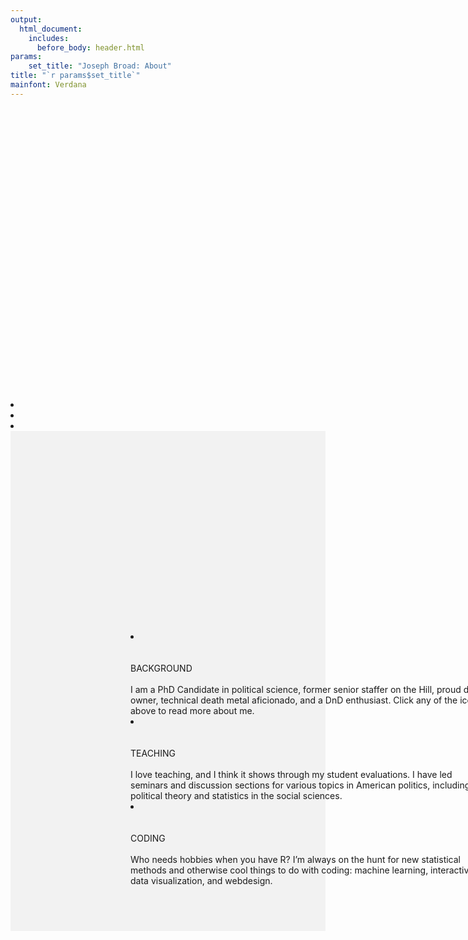 ```yaml
---
output: 
  html_document:
    includes:
      before_body: header.html
params: 
    set_title: "Joseph Broad: About"
title: "`r params$set_title`"
mainfont: Verdana
---
```

<!-- About -->
<div class="sidebar">
<div class="srow" style="margin-top: 12vh">
<a href="#background_anchor"><li><i class="fas fa-lg fa-id-card" id="smcircle" style="opacity: 1"></i></li></a></div>
<div class="srow">
<a href="#teaching_anchor"><li><i class="fas fa-lg fa-hands-helping" id="smcircle"></i></li></a></div>
<div class="srow">
<a href="#coding_anchor"><li><i class="fas fa-lg fa-laptop-code" id="smcircle"></i></li></a></div>
</div>

<div class="mainbody">
<div style="height: 20vh; width: 100%; background-color: #f2f2f2;"></div>
<div class="mainbody" style="width: 60vw; margin-left: 20vw; margin-top: -12vh; background-color: none;">

<div class="column" style="border: 2px none blue;">
<a href="#background_anchor"><li><i id="circle" class="fas fa-5x fa-id-card"></i></li></a>
<div class="row">
<h8><br><br>BACKGROUND</h8><br><br>
<p8>I am a PhD Candidate in political science, former senior staffer on the Hill, proud dog owner, technical death metal aficionado, and a DnD enthusiast. Click any of the icons above to read more about me.</p8></div>
</div>

<div class="column" style="border: 2px none blue;">
<a href="#teaching_anchor"><li><i class="fas fa-5x fa-hands-helping" id="circle"></i></li></a>
<div class="row">
<h8><br><br>TEACHING</h8><br><br>
<p8>I love teaching, and I think it shows through my student evaluations. I have led seminars and discussion sections for various topics in American politics, including political theory and statistics in the social sciences.</p8></div>
</div>

<div class="column" style="border: 2px none blue;">
<a href="#coding_anchor"><li><i class="fas fa-5x fa-laptop-code" id="circle"></i></li></a>
<div class="row">
<h8><br><br>CODING</h8><br><br>
<p8>Who needs hobbies when you have R? I'm always on the hunt for new statistical methods and otherwise cool things to do with coding: machine learning, interactive data visualization, and webdesign.</p8></div>
</div>
</div></div>
<div class="section" style="height: 100vh"></div>

<!-- Background -->
<!-- <a id="background_anchor"><div class="section" style="background-color: #f2f2f2; margin-bottom: 10vh;"></a> -->
<!-- <div style="width: 60vw; margin: -10vh 0 -10vh 20vw; border: 1px solid #A3350D; background-color: none; text-align: center;"> -->
<!-- <div class="section" style="height: 18vh;"></div> -->
<!-- <div class="section"> -->
<!-- <img -->
<!--     id="circle" -->
<!--     style="object-fit: cover; width: 33vh; padding: 1px; background-color: white; border: 3vh solid #A3350D" -->
<!--     src="images/cover.jpg"></div> -->
<!-- <div class="section"> -->
<!-- <h8 style="padding-bottom: 2.3vh; border-bottom: 5px solid #A3350D;"> <br><br>BACKGROUND</h8><br><br><br><br></div> -->
<!-- <div class="section"> -->
<!-- <div class="desc" style="margin-top: 2.3vh;"> -->
<!-- <p7>I am a PhD candidate in the UC Davis political science graduate program. My research interests include politics of resource allotment, the role and influence of interest groups in policy outcomes, rhetoric and public opinion. When I'm not researching American Politics, I'm most likely studying statistics, political theory, or reading science fiction (Frank Herbert's Dune series at the moment).<br><br> -->
<!-- Prior to graduate school, I was a senior staff member for Senator Harry Reid's Washington DC office. You may be wondering, "Who would give up a career in DC politics to go back to school?" Truth be told, owning a dog in DC is extremely difficult and expensive. Going to graduate school was all a front so I could afford a place with a yard for my dog without raising too many questions.</p7></div> -->
<!-- <div class="section" style="height: 18vh"></div> -->
<!-- </div> -->
<!-- </div> -->
<!-- </div> -->
<!-- <div class="section" style=height:70vh></div> -->
<!-- <!-- Teaching Anchor --> -->
<!-- ``` {r setup, include=FALSE, echo=F, message=F} -->
<!-- library(ggplot2) -->
<!-- load(file = "cdat.Rda") -->
<!-- options(warn=-1) -->
<!-- cat <- ggplot(evalsbar, aes(id, avg)) + -->
<!--     geom_errorbar(aes(ymin=avg-ci, ymax=avg+ci, colour=factor(evals)), -->
<!--                   width=0.2, -->
<!--                   size=.75) + -->
<!--     ylim(3.75,4.75) +  -->
<!--     geom_point(aes(colour=factor(evals)), size=2) + -->
<!--     labs(y = "OVERALL EFFECTIVENESS", x=NULL) + -->
<!--     scale_x_continuous(breaks=c(1,4,7,10,13), labels=c("2016Q1","2017Q1","2018Q1","2019Q1","AVG")) + -->
<!--     theme_minimal() + -->
<!--     scale_color_manual(labels = c("My Evals", "Dept. Evals"), values = c("#A3350D", "#3C5A8F")) + -->
<!--     theme(legend.title=element_blank(), -->
<!--           legend.justification=c(1,0), -->
<!--           legend.position=c(.95,.05)) -->
<!-- ``` -->
<!-- <a id="teaching_anchor"><div class="section" style="background-color: #3C5A8F; margin-bottom: 10vh;"></a> -->
<!-- <div class="section" style="width: 60vw; margin: -10vh 0 -10vh 20vw; border: 1px solid black;"> -->
<!-- <div class="section" style="height: 18vh;"></div> -->
<!-- <div class="section"> -->
<!-- <h8 style="color: white; padding-bottom: 2.3vh; border-bottom: 5px solid white;">TEACHING</h8><br><br><br><br></div> -->
<!-- <div class="desc"> -->
<!-- <p7>I try to bring joy and empowerment to the front end of the classroom, while maintaining rigorous and thorough learning objectives behind the curtain. Every exercise in my classroom is aimed at a higher purpose, be it the attainment of knowledge, the expansion of critical thought, or the development of crucial quotidian professional skills like reading, writing, and public speaking. Students are responsive to my approach, as my teaching evaluations are consistently positive and above the department average (one notable exception is the student who left what is undoubtedly my favorite evaluation: "This man is a BS artist").</p7></div> -->
<!-- <div style="width: 66vw; padding-left: 3vw; padding-right: 3vw; height: 400px; margin-top: 5vh; margin-bottom: 5vh; margin-left: -3vw; background-color: #f1f1f1"><br> -->
<!-- <h8 style="color: #3C5A8F"> FIG1: STUDENT EVALUATIONS (2016-2019)</h8> -->
<!-- <div class="section" style="margin-left: 10px; margin-right: 10px; margin-top: 10px; width: 60vw; mix-blend-mode: multiply"> -->
<!-- ``` {r echo=F, fig.align='center', fig.width = 8, fig.asp = .5, fig.fullwidth=TRUE} -->
<!-- cat -->
<!-- ``` -->
<!-- </div></div> -->
<!-- <div class="desc"> -->
<!-- <p7>Below is a list of courses for which I have served as a Teaching Assistant. Those marked in -->
<!--   <span style="font-weight: bold;"> bold </span> -->
<!--   indicate courses I am able and prepared to lead as an instructor.<br><br> -->
<!--   <span style="font-weight: bold;">Introduction to American Politics<br> -->
<!--   The Scientific Study of Politics<br> -->
<!--   Introduction to Political Theory</span><br> -->
<!--   Local and State Politics<br> -->
<!--   California Politics<br> -->
<!--   Media and Politics<br> -->
<!--   Policy and Agenda-Setting<br> -->
<!--   Ethnic Conflict -->
<!--   </p7></div> -->
<!-- <div class="section" style="height: 18vh;"></div> -->
<!-- </div></div> -->
<!-- <div class="section" style=height:70vh></div> -->

<!-- <!-- Coding Anchor --> -->
<!-- <a id="coding_anchor"><div class="section" style="background-color: #A3350D; margin-bottom: 10vh;"></a> -->
<!-- <div class="section" style="width: 60vw; margin: -10vh 0 -10vh 20vw; border: 1px solid black;"> -->
<!-- <div class="section"> -->
<!-- <div class="section" style="margin-top: 8vh; padding-bottom: 2.3vh;"> -->
<!-- <h8 style="color: white; padding-bottom: 2.3vh; border-bottom: 5px solid white;"><br><br>CODING</h8><br><br><br></div> -->
<!-- <div class="desc"> -->
<!-- <p7>Consider the Myth of Sisyphus: the existentialist philosopher Albert Camus used Sisyphus's damnation to meaningless labor as a metaphor for the absurdity and monotony of modern professions. Zeus condemned Sisyphus to shove a boulder up a hill, watch it roll down, push it back up, and so on for eternity. Coding to me is as the damnation is to Sisyphus, the difference being that if Zeus  absolved me of my punishment I would happily get right back to boulder-shoving. Through graduate school I learned the basics of R and Stata; my gluttony for punishment has led me to learn advanced statistical methods in R and Stata, webscraping in Python, web design (HTML, CSS, limited js), and interactive graphics with Shiny.</p7></div> -->
<!-- <div class="section"> -->
<!-- <div class="section" id="crow" style="margin-top: 30px; text-align: center;"> -->
<!-- <div class="row" id="ccircle"> -->
<!-- <a href="https://josephbroad.shinyapps.io/stats/"><img class="static" style="padding: 10px 0 10px 0;" src="images/CLT_static.jpg"> -->
<!-- <img style="padding: 10px 0 10px 0;" src="images/CLT_gif.gif"></a> -->
<!-- </div> -->
<!-- <div class="desc" id="open" style="overflow: scroll;"> -->
<!-- <div class="section" style="padding: 25px 20px 20px 120px; text-align: left;"> -->
<!-- <p7 id="desc">In order to help my students understand abstract statistical concepts like the Central Limit Theorem, I created this interactive Shiny graphic that students can access in class or in their spare time. The interface allows students to add concrete and intelligible data samples (20 rolls of a six-sided die) and directly observe how the distribution of means of additional samples begins to approach a normal distribution.</p7></div></div></div> -->
<!-- </div> -->
<!-- <div class="section"> -->
<!-- <div class="section" id="crow" style="margin-top: 30px;"> -->
<!-- <div class="row" id="ccircle"> -->
<!-- <a href="https://josephbroad.shinyapps.io/shiny/"><img class="static" style="padding: 10px 0 10px 0;" src="images/AZmap_static.jpg"> -->
<!-- <img style="padding: 10px 0 10px 0;" src="images/AZmap_gif.gif"></a> -->
<!-- </div> -->
<!-- <div class="desc" id="open" style="overflow: scroll;"> -->
<!-- <div class="section" style="padding: 25px 20px 20px 120px; text-align: left;"> -->
<!-- <p7 id="desc">I am currently developing interactive Shiny maps to view geographic data, such as election outcomes, registration numbers, and eventually post-stratification of public opinion data. The image featured on the left is a sample of app under development: it indicates registration numbers aggregated by State Senate district in the Arizona State Legislature. The app is still under development, but feel free to explore the beta version by clicking on the map to the left. </p7></div></div></div></div> -->
<!-- <div class="section" style="height: 18vh;"></div> -->
<!-- </div> -->
<!-- </div> -->
<!-- </div> -->
<!-- </div> -->
<!-- <div class="section" style="height: 10vh;"> -->